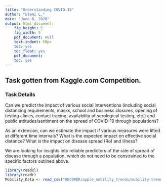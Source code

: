 ```yaml
---
title: "Understanding COVID-19"
author: "Eleni L."
date: "June 8, 2020"
output: html_document:
    fig_height: 5
    fig_width: 5
    pdf_document: null
    text-indent: 50px
    toc: yes
    toc_float: yes
    pdf_document:
    toc: yes
---
```


## Task gotten from Kaggle.com Competition.
### Task Details
<p> Can we predict the impact of various social interventions (including social distancing requirements, masks, school and business closures, opening of testing clinics, contact tracing, availability of serological testing, etc.) and public attitudes/sentiment on the spread of COVID-19 through populations?</p>

<p> As an extension, can we estimate the impact if various measures were lifted at different time intervals? What is the expected impact on effective social distance? What is the impact on disease spread (Ro) and illness? </p> 

<p> We are looking for insights into reliable predictors of the rate of spread of disease through a population, which do not need to be constrained to the specific factors outlined above. </p>

```r
library(readxl)
library(readr)
Mobility_Data <- read_csv("UNCOVER/apple_mobility_trends/mobility-trends.csv")
```

```r

```